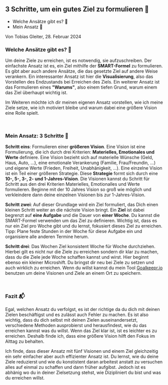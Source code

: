 ## 3 Schritte, um ein gutes Ziel zu formulieren 🥅

- Welche Ansätze gibt es? 🚀
- Mein Ansatz 🥇

Von Tobias Gleiter, 28. Februar 2024

### Welche Ansätze gibt es? 🚀

Um deine Ziele zu erreichen, ist es notwendig, sie aufzuschreiben.
Der einfachste Ansatz ist es, ein Ziel mithilfe der **SMART-Formel** zu formulieren.
Es gibt aber auch andere Ansätze, die das gesetzte Ziel auf andere Weise verankern.
Ein interessanter Ansatz ist hier die **Visualisierung**, also das Vorstellen des Endzustands bei Erreichen des Ziels.
Ein weiterer Ansatz ist das Formulieren eines **"Warums"**, also einem tiefen Grund, warum einem das Ziel überhaupt wichtig ist.

Im Weiteren möchte ich dir meinen eigenen Ansatz vorstellen, wie ich meine Ziele setze, wie ich motiviert bleibe und warum dabei eine größere Vision eine Rolle spielt.

<br />

### Mein Ansatz: 3 Schritte 🥇

**Schritt eins**: Formulieren einer **größeren Vision**.
Eine Vision ist eine Formulierung, die ich durch drei Kriterien: **Materielles, Emotionales und Werte** definiere.
Eine Vision bezieht sich auf materielle Wünsche (Geld, Haus, Auto, ...), eine emotionale Verankerung (Familie, Frau/Freundin, ...) und eigene Werte (Frieden, Freiheit, Unabhänigkeit, ...).
Eine einzelne Vision ist ein Teil einer größeren Strategie.
Diese **Strategie** formt sich durch eine **10-, 5-, 3-, 2- und 1-Jahres-Vision**.
Die Visionen kannst du Schritt für Schritt aus den drei Kriterien Materielles, Emotionalles und Werte formulieren.
Beginne mit der 10 Jahres Vision so groß wie möglich und verkleindere dann deine einzelnen Visionen bis zur 1-Jahres-Vision.

**Schritt zwei**: Auf dieser Grundlage wird ein Ziel formuliert, das Dich einen kleinen Schritt weiter an die nächste Vision bringt.
Ein **Ziel** ist dabei begrenzt auf **eine Aufgabe** und die Dauer von **einer Woche**.
Du kannst die SMART-Formel verwenden um das Ziel zu definieren.
Wichtig ist, dass es nur ein Ziel pro Woche gibt und du lernst, fokusiert dieses Ziel zu erreichen.
Tipp: Plane feste Stunden in der Woche für diese Aufgabe ein und organisiere alle anderen Termine herum.

**Schritt drei**: Das Wochen Ziel konsistent Woche für Woche durchziehen. 
Hierbei gilt es nicht nur die Ziele zu erreichen sondern dir klar zu machen, dass du die Ziele jede Woche schaffen kannst und wirst.
Hier beginnt ebenso ein kleiner Microshift. 
Du bringst dir neu bei Ziele zu setzen und auch wirklich zu erreichen.
Wenn du willst kannst du mein Tool [Goalkeepr.io](https://goalkeepr.io/de) benutzen um deine Visionen und Ziele an einem Ort zu speichern.

<br />

### Fazit 📬

Egal, welchen Ansatz du verfolgst, es ist der richtige da du dich mit deinen Zielen beschäftigst und es zulässt auch Fehler zu machen.
Es ist also wichtig, dass du dich selbst mit deinen Zielen auseinandersetzt, verschiedene Methoden ausprobierst und herausfindest, wie du das erreichen kannst was du willst.
Wenn das Ziel klar ist, ist es leichter es zu erreichen. 
Deshalb finde ich, dass eine größere Vision hilft den Fokus im Alttag zu behalten.

Ich finde, dass dieser Ansatz mit fünf Visionen und einem Ziel gleichzeitig ein sehr einfacher aber auch effizienter Ansatz ist.
Du lernst, wie du deine Ziele reduzierst und wie du konstistent daran arbeitest anstatt zu versuchen alles auf einmal zu schaffen und dann früher aufgibst.
Jedoch ist es abhänig wo du in deiner Zielsetzung stehst, wie Dizipliniert du bist und was du erreichen willst.